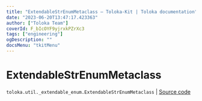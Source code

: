 ```yaml
---
title: "ExtendableStrEnumMetaclass — Toloka-Kit | Toloka documentation"
date: "2023-06-20T13:47:17.423363"
author: ["Toloka Team"]
coverId: F_bIcOYF9yjrxkPZrXc3
tags: ["engineering"]
ogDescription: ""
docsMenu: "tkitMenu"
---
```


# ExtendableStrEnumMetaclass

`toloka.util._extendable_enum.ExtendableStrEnumMetaclass` | [Source code](https://github.com/Toloka/toloka-kit/blob/v1.2.0/src/util/_extendable_enum.py#L38)